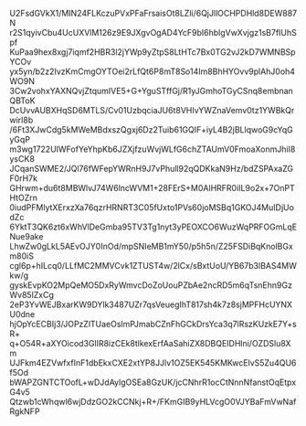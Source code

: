U2FsdGVkX1/MIN24FLKczuPVxPFaFrsaisOt8LZli/6QjJllOCHPDHld8DEW887N
r2S1qyivCbu4UcUXVlM126z9E9JXgvOgAD4YcF9bI6hblgVwXvjgz1sB7fIUhSpf
KuPaa9hex8xgj7iqmf2HBR3l2jYWp9yZtpS8LtHTc7Bx0TG2vJ2kD7WMNBSpYCOv
yx5yn/b2z2IvzKmCmgOYTOei2rLfQt6P8mT8So14Im8BhHYOvv9plAhJ0oh4WO9N
3Cw2vohxYAXNQvjZtqumIVE5+G+YguSTffGj/R1yJGmhoTGyCSnq8embnanQBToK
DcUvvAUBXHqSD6MTLS/Cv01UzbqciaJU6t8VHIvYWZnaVemv0tz1YWBkQrwirl8b
/6Ft3XJwCdg5kMWeMBdxszQgxj6Dz2Tuib61GQIF+iyL4B2jBLlqwoG9cYqGyGqP
m3wg1722UIWFofYeYhpKb6JZXjfzuWvjWLfG6chZTAUmV0FmoaXonmJhiI8ysCK8
JCqanSWME2/JQl76fWFepYWRnH9J7vPhull92qQDKkaN9Hz/bdZSPAxaZGF0rH7k
GHrwm+du6t8MBWlvJ74W6lncWVM1+28FErS+M0AlHRFR0iIL9o2x+7OnPTHtOZrn
0iudPFMlytXErxzXa76qzrHRNRT3C05fUxto1PVs60joMSBq1GKOJ4MuIDjUodZc
6YktT3QK6zt6xWhVlDeGmba95TV3Tg1nyt3yPEOXCO6WuzWqPRFOGmLqENue9ake
LhwZw0gLkL5AEvOJY0InOd/mpSNIeMB1mY50/p5h5n/Z25FSDiBqKnolBGxm80iS
cgl6p+hILcq0/LLfMC2MMVCvk1ZTUST4w/2lCx/sBxtUoU/YB67b3lBAS4MWkw/g
gyskEvpKO2MpQeMO5DxRyWmvcDoZoUouPZbAe2ncRD5m6qTsnEhn9GzWv85lZxCg
2eP3YvWEJBxarKW9DYlk3487UZr7qsVeuegIhT817sh4k7z8sjMPFHcUYNXU0dne
hjOpYcECBIj3/JOPzZlTUaeOslmPJmabCZnFhGCkDrsYca3q7lRszKUzkE7Y+sR+
q+O54R+aXYOicod3GlIR8izCEk8tlkexErfAaSahiZX8DBQEIDHlni/OZDSlu8Xm
UJFkm4EZVwfxfInF1dbEkxCXE2xtYP8JJlv1OZ5EK545KMKwcElvS5Zu4QU6f5Od
bWAPZGNTCTOofL+wDJdAylgOSEa8GzUK/jcCNhrR1ocCtNnnNfanstOqEtpxG4v5
Qtzwb1cWhqwl6wjDdzGO2kCCNkj+R+/FKmGIB9yHLVcgO0VJYBaFmVwNafRgkNFP
